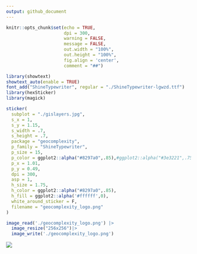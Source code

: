 ```yaml
---
output: github_document
---
```


```r
knitr::opts_chunk$set(echo = TRUE,
                      dpi = 300,
                      warning = FALSE,
                      message = FALSE,
                      out.width = "100%",
                      out.height = "100%",
                      fig.align = 'center',
                      comment = "##")
```

```r
library(showtext)
showtext_auto(enable = TRUE)
font_add("ShineTypewriter", regular = "./ShineTypewriter-lgwzd.ttf")
library(hexSticker)
library(magick)

sticker(
  subplot = "./gislayers.jpg",
  s_x = 1,
  s_y = 1.15,
  s_width = .7,
  s_height = .7,
  package = "geocomplexity",
  p_family = "ShineTypewriter",
  p_size = 15,
  p_color = ggplot2::alpha("#8297a0",.85),#ggplot2::alpha("#3e3221",.75),
  p_x = 1.01,
  p_y = 0.49,
  dpi = 300,
  asp = 1,
  h_size = 1.75,
  h_color = ggplot2::alpha("#8297a0",.85),
  h_fill = ggplot2::alpha('#ffffff',0),
  white_around_sticker = F,
  filename = "geocomplexity_logo.png"
)

image_read('./geocomplexity_logo.png') |> 
  image_resize("256x256")|> 
  image_write('./geocomplexity_logo.png')
```


![](./geocomplexity_logo.png)